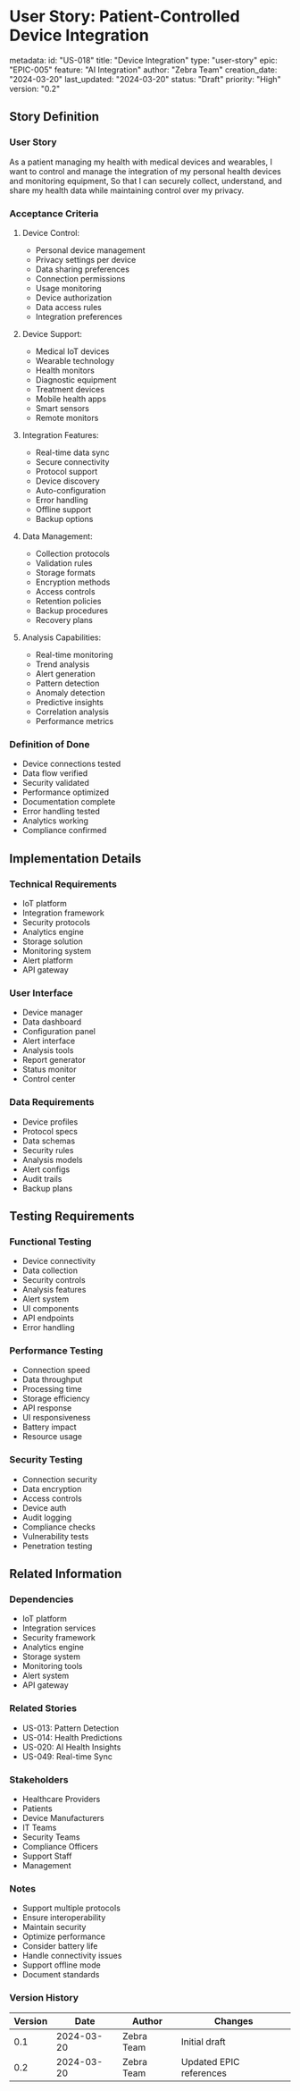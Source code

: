 # User Story: Patient-Controlled Device Integration

metadata:
  id: "US-018"
  title: "Device Integration"
  type: "user-story"
  epic: "EPIC-005"
  feature: "AI Integration"
  author: "Zebra Team"
  creation_date: "2024-03-20"
  last_updated: "2024-03-20"
  status: "Draft"
  priority: "High"
  version: "0.2"

## Story Definition
### User Story
As a patient managing my health with medical devices and wearables,
I want to control and manage the integration of my personal health devices and monitoring equipment,
So that I can securely collect, understand, and share my health data while maintaining control over my privacy.

### Acceptance Criteria
1. Device Control:
   - Personal device management
   - Privacy settings per device
   - Data sharing preferences
   - Connection permissions
   - Usage monitoring
   - Device authorization
   - Data access rules
   - Integration preferences

2. Device Support:
   - Medical IoT devices
   - Wearable technology
   - Health monitors
   - Diagnostic equipment
   - Treatment devices
   - Mobile health apps
   - Smart sensors
   - Remote monitors

3. Integration Features:
   - Real-time data sync
   - Secure connectivity
   - Protocol support
   - Device discovery
   - Auto-configuration
   - Error handling
   - Offline support
   - Backup options

4. Data Management:
   - Collection protocols
   - Validation rules
   - Storage formats
   - Encryption methods
   - Access controls
   - Retention policies
   - Backup procedures
   - Recovery plans

5. Analysis Capabilities:
   - Real-time monitoring
   - Trend analysis
   - Alert generation
   - Pattern detection
   - Anomaly detection
   - Predictive insights
   - Correlation analysis
   - Performance metrics

### Definition of Done
- Device connections tested
- Data flow verified
- Security validated
- Performance optimized
- Documentation complete
- Error handling tested
- Analytics working
- Compliance confirmed

## Implementation Details
### Technical Requirements
- IoT platform
- Integration framework
- Security protocols
- Analytics engine
- Storage solution
- Monitoring system
- Alert platform
- API gateway

### User Interface
- Device manager
- Data dashboard
- Configuration panel
- Alert interface
- Analysis tools
- Report generator
- Status monitor
- Control center

### Data Requirements
- Device profiles
- Protocol specs
- Data schemas
- Security rules
- Analysis models
- Alert configs
- Audit trails
- Backup plans

## Testing Requirements
### Functional Testing
- Device connectivity
- Data collection
- Security controls
- Analysis features
- Alert system
- UI components
- API endpoints
- Error handling

### Performance Testing
- Connection speed
- Data throughput
- Processing time
- Storage efficiency
- API response
- UI responsiveness
- Battery impact
- Resource usage

### Security Testing
- Connection security
- Data encryption
- Access controls
- Device auth
- Audit logging
- Compliance checks
- Vulnerability tests
- Penetration testing

## Related Information
### Dependencies
- IoT platform
- Integration services
- Security framework
- Analytics engine
- Storage system
- Monitoring tools
- Alert system
- API gateway

### Related Stories
- US-013: Pattern Detection
- US-014: Health Predictions
- US-020: AI Health Insights
- US-049: Real-time Sync

### Stakeholders
- Healthcare Providers
- Patients
- Device Manufacturers
- IT Teams
- Security Teams
- Compliance Officers
- Support Staff
- Management

### Notes
- Support multiple protocols
- Ensure interoperability
- Maintain security
- Optimize performance
- Consider battery life
- Handle connectivity issues
- Support offline mode
- Document standards

### Version History
| Version | Date | Author | Changes |
|---------|------|--------|----------|
| 0.1 | 2024-03-20 | Zebra Team | Initial draft |
| 0.2 | 2024-03-20 | Zebra Team | Updated EPIC references |
